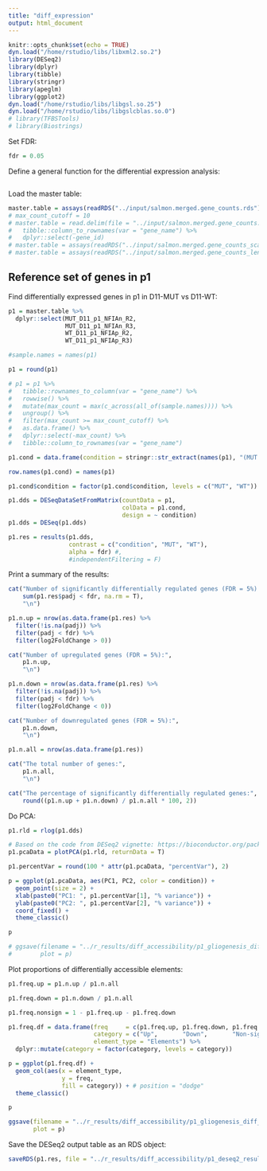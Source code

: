 ```yaml
---
title: "diff_expression"
output: html_document
---
```


```r
knitr::opts_chunk$set(echo = TRUE)
dyn.load("/home/rstudio/libs/libxml2.so.2")
library(DESeq2)
library(dplyr)
library(tibble)
library(stringr)
library(apeglm)
library(ggplot2)
dyn.load("/home/rstudio/libs/libgsl.so.25")
dyn.load("/home/rstudio/libs/libgslcblas.so.0")
# library(TFBSTools)
# library(Biostrings)
```

Set FDR:

```r
fdr = 0.05
```

Define a general function for the differential expression analysis:

```r

```

Load the master table:

```r
master.table = assays(readRDS("../input/salmon.merged.gene_counts.rds"))$counts
# max_count_cutoff = 10
# master.table = read.delim(file = "../input/salmon.merged.gene_counts.tsv") %>%
#   tibble::column_to_rownames(var = "gene_name") %>%
#   dplyr::select(-gene_id)
# master.table = assays(readRDS("../input/salmon.merged.gene_counts_scaled.rds"))$counts
# master.table = assays(readRDS("../input/salmon.merged.gene_counts_length_scaled.rds"))$counts
```

## Reference set of genes in p1

Find differentially expressed genes in p1 in D11-MUT vs D11-WT:

```r
p1 = master.table %>%
  dplyr::select(MUT_D11_p1_NFIAn_R2,
                MUT_D11_p1_NFIAn_R3,
                WT_D11_p1_NFIAp_R2,
                WT_D11_p1_NFIAp_R3)

#sample.names = names(p1)

p1 = round(p1)

# p1 = p1 %>%
#   tibble::rownames_to_column(var = "gene_name") %>%
#   rowwise() %>%
#   mutate(max_count = max(c_across(all_of(sample.names)))) %>%
#   ungroup() %>%
#   filter(max_count >= max_count_cutoff) %>%
#   as.data.frame() %>%
#   dplyr::select(-max_count) %>%
#   tibble::column_to_rownames(var = "gene_name")

p1.cond = data.frame(condition = stringr::str_extract(names(p1), "(MUT|WT)"))

row.names(p1.cond) = names(p1)

p1.cond$condition = factor(p1.cond$condition, levels = c("MUT", "WT"))

p1.dds = DESeqDataSetFromMatrix(countData = p1,
                                colData = p1.cond,
                                design = ~ condition)
p1.dds = DESeq(p1.dds)

p1.res = results(p1.dds, 
                 contrast = c("condition", "MUT", "WT"), 
                 alpha = fdr) #,
                 #independentFiltering = F)
```

Print a summary of the results:

```r
cat("Number of significantly differentially regulated genes (FDR = 5%):", 
    sum(p1.res$padj < fdr, na.rm = T), 
    "\n")

p1.n.up = nrow(as.data.frame(p1.res) %>% 
  filter(!is.na(padj)) %>%
  filter(padj < fdr) %>%
  filter(log2FoldChange > 0))

cat("Number of upregulated genes (FDR = 5%):", 
    p1.n.up,
    "\n")

p1.n.down = nrow(as.data.frame(p1.res) %>% 
  filter(!is.na(padj)) %>%
  filter(padj < fdr) %>%
  filter(log2FoldChange < 0))

cat("Number of downregulated genes (FDR = 5%):", 
    p1.n.down,
    "\n")

p1.n.all = nrow(as.data.frame(p1.res))

cat("The total number of genes:",
    p1.n.all,
    "\n")

cat("The percentage of significantly differentially regulated genes:",
    round((p1.n.up + p1.n.down) / p1.n.all * 100, 2))
```

Do PCA:

```r
p1.rld = rlog(p1.dds)

# Based on the code from DESeq2 vignette: https://bioconductor.org/packages/devel/bioc/vignettes/DESeq2/inst/doc/DESeq2.html#principal-component-plot-of-the-samples
p1.pcaData = plotPCA(p1.rld, returnData = T)

p1.percentVar = round(100 * attr(p1.pcaData, "percentVar"), 2)

p = ggplot(p1.pcaData, aes(PC1, PC2, color = condition)) +
  geom_point(size = 2) +
  xlab(paste0("PC1: ", p1.percentVar[1], "% variance")) +
  ylab(paste0("PC2: ", p1.percentVar[2], "% variance")) + 
  coord_fixed() +
  theme_classic()

p

# ggsave(filename = "../r_results/diff_accessibility/p1_gliogenesis_diff_accesibility_D11_vs_D7_pca.pdf",
#        plot = p)
```

Plot proportions of differentially accessible elements:

```r
p1.freq.up = p1.n.up / p1.n.all

p1.freq.down = p1.n.down / p1.n.all

p1.freq.nonsign = 1 - p1.freq.up - p1.freq.down

p1.freq.df = data.frame(freq     = c(p1.freq.up, p1.freq.down, p1.freq.nonsign),
                        category = c("Up",       "Down",       "Non-significant"),
                        element_type = "Elements") %>%
  dplyr::mutate(category = factor(category, levels = category))

p = ggplot(p1.freq.df) +
  geom_col(aes(x = element_type,
               y = freq,
               fill = category)) + # position = "dodge"
  theme_classic()

p

ggsave(filename = "../r_results/diff_accessibility/p1_gliogenesis_diff_accesibility_D11_vs_D7_proportions.pdf",
       plot = p)
```

Save the DESeq2 output table as an RDS object:

```r
saveRDS(p1.res, file = "../r_results/diff_accessibility/p1_deseq2_results.rds")
```
